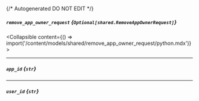 {/* Autogenerated DO NOT EDIT  */}

##### `remove_app_owner_request` *{`Optional[shared.RemoveAppOwnerRequest]`}*
<Collapsible content={() => import('/content/models/shared/remove_app_owner_request/python.mdx')}>
</Collapsible>

---
##### `app_id` *{`str`}*

---
##### `user_id` *{`str`}*

